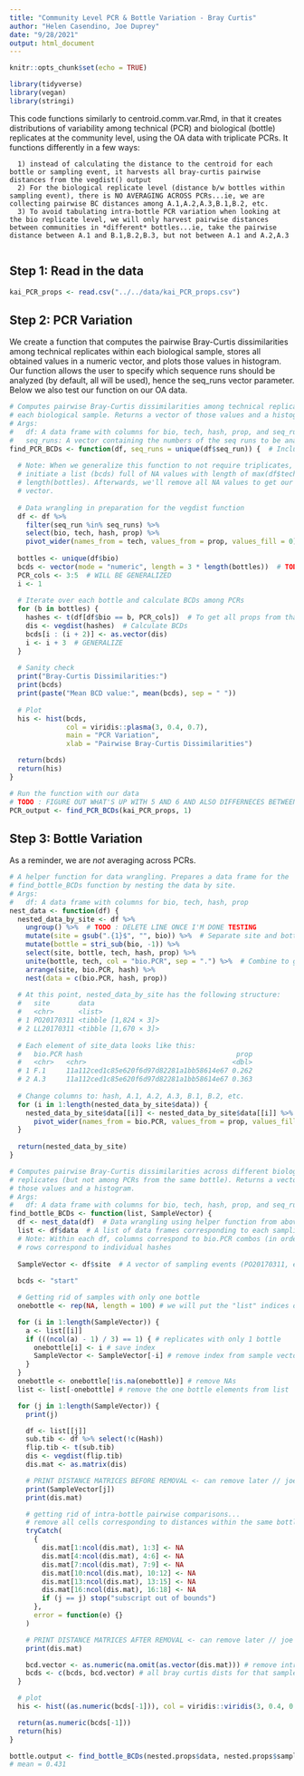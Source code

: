 ```yaml
---
title: "Community Level PCR & Bottle Variation - Bray Curtis"
author: "Helen Casendino, Joe Duprey"
date: "9/28/2021"
output: html_document
---
```

  
```r
knitr::opts_chunk$set(echo = TRUE)
```

```r
library(tidyverse)
library(vegan)
library(stringi)
```

This code functions similarly to centroid.comm.var.Rmd, in that it creates distributions of variability among technical (PCR) and biological (bottle) replicates at the community level, using the OA data with triplicate PCRs. It functions differently in a few ways: 
     
      1) instead of calculating the distance to the centroid for each bottle or sampling event, it harvests all bray-curtis pairwise distances from the vegdist() output
      2) For the biological replicate level (distance b/w bottles within sampling event), there is NO AVERAGING ACROSS PCRs...ie, we are collecting pairwise BC distances among A.1,A.2,A.3,B.1,B.2, etc.
      3) To avoid tabulating intra-bottle PCR variation when looking at the bio replicate level, we will only harvest pairwise distances between communities in *different* bottles...ie, take the pairwise distance between A.1 and B.1,B.2,B.3, but not between A.1 and A.2,A.3
      
## Step 1: Read in the data

```r
kai_PCR_props <- read.csv("../../data/kai_PCR_props.csv")
```
      
## Step 2: PCR Variation

We create a function that computes the pairwise Bray-Curtis dissimilarities among technical replicates within each biological sample, stores all obtained values in a numeric vector, and plots those values in histogram. Our function allows the user to specify which sequence runs should be analyzed (by default, all will be used), hence the seq_runs vector parameter. Below we also test our function on our OA data.

```r
# Computes pairwise Bray-Curtis dissimilarities among technical replicates from 
# each biological sample. Returns a vector of those values and a histogram.
# Args:
#   df: A data frame with columns for bio, tech, hash, prop, and seq_run.
#   seq_runs: A vector containing the numbers of the seq runs to be analyzed.
find_PCR_BCDs <- function(df, seq_runs = unique(df$seq_run)) {  # Includes all seq runs by default
  
  # Note: When we generalize this function to not require triplicates, we will
  # initiate a list (bcds) full of NA values with length of max(df$tech) times
  # length(bottles). Afterwards, we'll remove all NA values to get our desired
  # vector.
  
  # Data wrangling in preparation for the vegdist function
  df <- df %>% 
    filter(seq_run %in% seq_runs) %>% 
    select(bio, tech, hash, prop) %>%
    pivot_wider(names_from = tech, values_from = prop, values_fill = 0)
  
  bottles <- unique(df$bio)
  bcds <- vector(mode = "numeric", length = 3 * length(bottles))  # TODO (KAI): GENERALIZE
  PCR_cols <- 3:5  # WILL BE GENERALIZED
  i <- 1
  
  # Iterate over each bottle and calculate BCDs among PCRs
  for (b in bottles) {
    hashes <- t(df[df$bio == b, PCR_cols])  # To get all props from that one bottle
    dis <- vegdist(hashes)  # Calculate BCDs
    bcds[i : (i + 2)] <- as.vector(dis)
    i <- i + 3  # GENERALIZE
  }
  
  # Sanity check
  print("Bray-Curtis Dissimilarities:")
  print(bcds)
  print(paste("Mean BCD value:", mean(bcds), sep = " "))
  
  # Plot
  his <- hist(bcds,
              col = viridis::plasma(3, 0.4, 0.7),
              main = "PCR Variation",
              xlab = "Pairwise Bray-Curtis Dissimilarities")

  return(bcds)
  return(his)
}

# Run the function with our data
# TODO : FIGURE OUT WHAT'S UP WITH 5 AND 6 AND ALSO DIFFERNECES BETWEEN SEQ RUNS
PCR_output <- find_PCR_BCDs(kai_PCR_props, 1)
```

## Step 3: Bottle Variation

As a reminder, we are *not* averaging across PCRs.

```r
# A helper function for data wrangling. Prepares a data frame for the
# find_bottle_BCDs function by nesting the data by site.
# Args:
#   df: A data frame with columns for bio, tech, hash, prop
nest_data <- function(df) {
  nested_data_by_site <- df %>% 
    ungroup() %>%  # TODO : DELETE LINE ONCE I'M DONE TESTING
    mutate(site = gsub(".{1}$", "", bio)) %>%  # Separate site and bottle info from each other
    mutate(bottle = stri_sub(bio, -1)) %>% 
    select(site, bottle, tech, hash, prop) %>% 
    unite(bottle, tech, col = "bio.PCR", sep = ".") %>%  # Combine to get A.1, A.2, etc.
    arrange(site, bio.PCR, hash) %>% 
    nest(data = c(bio.PCR, hash, prop))
  
  # At this point, nested_data_by_site has the following structure:
  #   site       data           
  #   <chr>      <list>              
  # 1 PO20170311 <tibble [1,824 × 3]>
  # 2 LL20170311 <tibble [1,670 × 3]>  
  
  # Each element of site_data looks like this:
  #   bio.PCR hash                                      prop
  #   <chr>   <chr>                                    <dbl>
  # 1 F.1     11a112ced1c85e620f6d97d82281a1bb58614e67 0.262
  # 2 A.3     11a112ced1c85e620f6d97d82281a1bb58614e67 0.363
  
  # Change columns to: hash, A.1, A.2, A.3, B.1, B.2, etc.
  for (i in 1:length(nested_data_by_site$data)) {
    nested_data_by_site$data[[i]] <- nested_data_by_site$data[[i]] %>%
      pivot_wider(names_from = bio.PCR, values_from = prop, values_fill = 0)
  }
  
  return(nested_data_by_site)
}
```


```r
# Computes pairwise Bray-Curtis dissimilarities across different biological
# replicates (but not among PCRs from the same bottle). Returns a vector of
# those values and a histogram.
# Args:
#   df: A data frame with columns for bio, tech, hash, prop, and seq_run.
find_bottle_BCDs <- function(list, SampleVector) {
  df <- nest_data(df)  # Data wrangling using helper function from above
  list <- df$data  # A list of data frames corresponding to each sampling event
  # Note: Within each df, columns correspond to bio.PCR combos (in order!) and
  # rows correspond to individual hashes
  
  SampleVector <- df$site  # A vector of sampling events (PO20170311, etc)
  
  bcds <- "start"

  # Getting rid of samples with only one bottle
  onebottle <- rep(NA, length = 100) # we will put the "list" indices of replicates with only one bottle here

  for (i in 1:length(SampleVector)) {
    a <- list[[i]]
    if (((ncol(a) - 1) / 3) == 1) { # replicates with only 1 bottle
      onebottle[i] <- i # save index
      SampleVector <- SampleVector[-i] # remove index from sample vector
    }
  }
  onebottle <- onebottle[!is.na(onebottle)] # remove NAs
  list <- list[-onebottle] # remove the one bottle elements from list

  for (j in 1:length(SampleVector)) {
    print(j)

    df <- list[[j]]
    sub.tib <- df %>% select(!c(Hash))
    flip.tib <- t(sub.tib)
    dis <- vegdist(flip.tib)
    dis.mat <- as.matrix(dis)

    # PRINT DISTANCE MATRICES BEFORE REMOVAL <- can remove later // joe getting up to speed
    print(SampleVector[j])
    print(dis.mat)

    # getting rid of intra-bottle pairwise comparisons...
    # remove all cells corresponding to distances within the same bottle
    tryCatch(
      {
        dis.mat[1:ncol(dis.mat), 1:3] <- NA
        dis.mat[4:ncol(dis.mat), 4:6] <- NA
        dis.mat[7:ncol(dis.mat), 7:9] <- NA
        dis.mat[10:ncol(dis.mat), 10:12] <- NA
        dis.mat[13:ncol(dis.mat), 13:15] <- NA
        dis.mat[16:ncol(dis.mat), 16:18] <- NA
        if (j == j) stop("subscript out of bounds")
      },
      error = function(e) {}
    )

    # PRINT DISTANCE MATRICES AFTER REMOVAL <- can remove later // joe getting up to speed
    print(dis.mat)

    bcd.vector <- as.numeric(na.omit(as.vector(dis.mat))) # remove intra-bottle comparisons
    bcds <- c(bcds, bcd.vector) # all bray curtis dists for that sample
  }

  # plot
  his <- hist((as.numeric(bcds[-1])), col = viridis::viridis(3, 0.4, 0.7), main = "Bottle Variation", xlab = "Bray-Curtis Pairwise Distances")

  return(as.numeric(bcds[-1]))
  return(his)
}

bottle.output <- find_bottle_BCDs(nested.props$data, nested.props$sample)
# mean = 0.431
```

      
